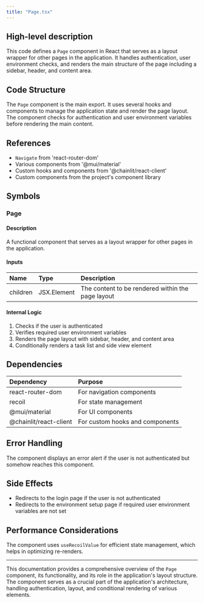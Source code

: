 ```yaml
---
title: "Page.tsx"
---
```


## High-level description
This code defines a `Page` component in React that serves as a layout wrapper for other pages in the application. It handles authentication, user environment checks, and renders the main structure of the page including a sidebar, header, and content area.

## Code Structure
The `Page` component is the main export. It uses several hooks and components to manage the application state and render the page layout. The component checks for authentication and user environment variables before rendering the main content.

## References
- `Navigate` from 'react-router-dom'
- Various components from '@mui/material'
- Custom hooks and components from '@chainlit/react-client'
- Custom components from the project's component library

## Symbols

### Page
#### Description
A functional component that serves as a layout wrapper for other pages in the application.

#### Inputs
| Name | Type | Description |
|:-----|:-----|:------------|
| children | JSX.Element | The content to be rendered within the page layout |

#### Internal Logic
1. Checks if the user is authenticated
2. Verifies required user environment variables
3. Renders the page layout with sidebar, header, and content area
4. Conditionally renders a task list and side view element

## Dependencies
| Dependency | Purpose |
|:-----------|:--------|
| react-router-dom | For navigation components |
| recoil | For state management |
| @mui/material | For UI components |
| @chainlit/react-client | For custom hooks and components |

## Error Handling
The component displays an error alert if the user is not authenticated but somehow reaches this component.

## Side Effects
- Redirects to the login page if the user is not authenticated
- Redirects to the environment setup page if required user environment variables are not set

## Performance Considerations
The component uses `useRecoilValue` for efficient state management, which helps in optimizing re-renders.

___

This documentation provides a comprehensive overview of the `Page` component, its functionality, and its role in the application's layout structure. The component serves as a crucial part of the application's architecture, handling authentication, layout, and conditional rendering of various elements.